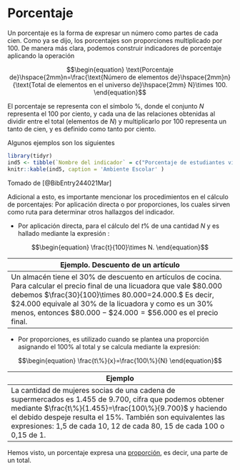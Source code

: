# Porcentaje {#porcentaje}

Un porcentaje es la forma de expresar un número como partes de cada cien. Como ya se dijo, los porcentajes son proporciones multiplicado por $100$. De manera más clara, podemos construir indicadores de porcentaje aplicando la operación 

$$\begin{equation}
\text{Porcentaje de}\hspace{2mm}n=\frac{\text{Número de elementos de}\hspace{2mm}n}{\text{Total de elementos en el universo de}\hspace{2mm} N}\times 100.
\end{equation}$$

El porcentaje se representa con el símbolo $\%$, donde el conjunto $N$ representa el $100$ por ciento, y cada una de las relaciones obtenidas al dividir entre el total (elementos de $N$) y multiplicarlo por $100$ representa un tanto de cien, y es definido como tanto por ciento. 

Algunos ejemplos son los siguientes

```r
library(tidyr)
ind5 <- tibble(`Nombre del indicador` = c("Porcentaje de estudiantes vinculados a actividades de extensión en la Universidad en el periodo $2019-II$.","Porcentaje de tesis meritorias por estudiantes graduados en la Universidad en el periodo $2020-I$.","Porcentaje de funcionarias administrativas en la Universidad en el periodo $2020-I$."), `Método de cálculo` = c("Número de estudiantes vinculados a actividades de extensión en la Universidad en el periodo $2019-II /$ Total de estudiantes matriculados en el periodo $2019-II × 100$","Número total de tesis meritorias por estudiantes graduados en el Universidad en el periodo $2020-I /$ Total de estudiantes graduados en el período $2020-I × 100$","Número de administrativos mujeres en el período $2020-I/$ Total de administrativos en el periodo $2020-I × 100$"), `Procedimiento` = c("${3.600}/{54.284} × 100=11,61$%","${195}/{4.926} × 100=3,95$%","${1.460}/{2.850} × 100=51,2$%")  )
knitr::kable(ind5, caption = 'Ambiente Escolar' )
```
Tomado de [@BibEntry244021Mar]

Adicional a esto, es importante mencionar los procedimientos en el cálculo de porcentajes: Por aplicación directa o por proporciones, los cuales sirven como ruta para determinar otros hallazgos del indicador. 

* Por aplicación directa, para el cálculo del $t\%$ de una cantidad $N$ y es hallado mediante la expresión :

$$\begin{equation}
\frac{t}{100}\times N.
\end{equation}$$

|Ejemplo. Descuento de un artículo|
|-----------------------------|
|Un almacén tiene el $30\%$ de descuento en artículos de cocina. Para calcular el precio final de una licuadora que vale $\$80.000$ debemos $\frac{30}{100}\times 80.000=24.000.$ Es decir, $\$24.000$ equivale al $30\%$ de la licuadora y como es un $30\%$ menos, entonces $\$80.000-\$24.000=\$56.000$ es el precio final.|

* Por proporciones, es utilizado cuando se plantea una proporción asignando el $100\%$ al total y se calcula mediante la expresión:

$$\begin{equation}
\frac{t\%}{x}=\frac{100\%}{N}
\end{equation}$$

|Ejemplo|
|----------------------------------|
|La cantidad de mujeres socias de una cadena de supermercados es $1.455$ de $9.700$, cifra que podemos obtener mediante $\frac{t\%}{1.455}=\frac{100\%}{9.700}$ y haciendo el debido despeje resulta el $15\%$. También son equivalentes las expresiones: 1,5 de cada 10, 12 de cada 80, 15 de cada 100 o 0,15 de 1.|
 
Hemos visto, un porcentaje expresa una [proporción](#proporción), es decir, una parte de un total. 
